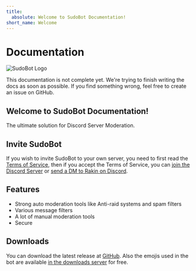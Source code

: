```yaml
---
title:
  absolute: Welcome to SudoBot Documentation!
short_name: Welcome
---
```



# Documentation

![SudoBot Logo](https://res.cloudinary.com/rakinar2/image/upload/v1659628446/SudoBot-new_cvwphw.png)

<Callout type="warning">
    This documentation is not complete yet. We're trying to finish writing the
    docs as soon as possible. If you find something wrong, feel free to create
    an issue on GitHub.
</Callout>

## Welcome to SudoBot Documentation!

The ultimate solution for Discord Server Moderation.

## Invite SudoBot

If you wish to invite SudoBot to your own server, you need to first read the [Terms of Service](legal/terms.md), then if you accept the Terms of Service, you can [join the Discord Server](https://discord.gg/892GWhTzgs) or [send a DM to Rakin on Discord](https://discord.com/users/774553653394538506).

## Features

-   Strong auto moderation tools like Anti-raid systems and spam filters
-   Various message filters
-   A lot of manual moderation tools
-   Secure

## Downloads

You can download the latest release at [GitHub](https://github.com/onesoft-sudo/sudobot/releases/). Also the emojis used in the bot are available [in the downloads server](https://www.onesoftnet.eu.org/downloads/sudo/emojis/) for free.

